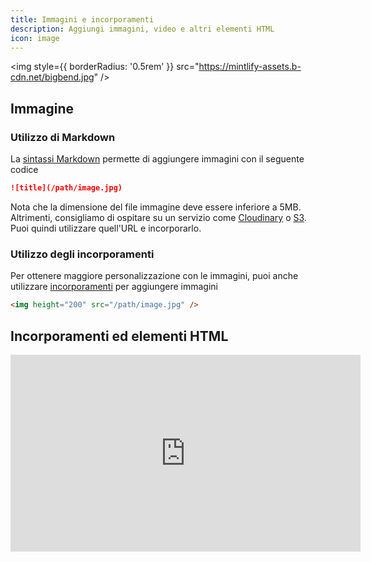```yaml
---
title: Immagini e incorporamenti
description: Aggiungi immagini, video e altri elementi HTML
icon: image
---
```


<img style={{ borderRadius: '0.5rem' }} src="https://mintlify-assets.b-cdn.net/bigbend.jpg" />

## Immagine

### Utilizzo di Markdown

La [sintassi Markdown](https://www.markdownguide.org/basic-syntax/#images) permette di aggiungere immagini con il seguente codice

```md
![title](/path/image.jpg)
```

Nota che la dimensione del file immagine deve essere inferiore a 5MB. Altrimenti, consigliamo di ospitare su un servizio come [Cloudinary](https://cloudinary.com/) o [S3](https://aws.amazon.com/s3/). Puoi quindi utilizzare quell'URL e incorporarlo.

### Utilizzo degli incorporamenti

Per ottenere maggiore personalizzazione con le immagini, puoi anche utilizzare [incorporamenti](/writing-content/embed) per aggiungere immagini

```html
<img height="200" src="/path/image.jpg" />
```

## Incorporamenti ed elementi HTML

<iframe width="560" height="315" src="https://www.youtube.com/embed/4KzFe50RQkQ" title="YouTube video player" frameBorder="0" allow="accelerometer; autoplay; clipboard-write; encrypted-media; gyroscope; picture-in-picture" allowFullScreen style={{ width: '100%', borderRadius: '0.5rem' }} />

<br />

<Tip>
  Mintlify supporta [i tag HTML in Markdown](https://www.markdownguide.org/basic-syntax/#html). Questo è utile se preferisci i tag HTML alla sintassi Markdown e ti permette di creare documentazione con flessibilità illimitata.
</Tip>

### iFrames

Carica un'altra pagina HTML all'interno del documento. Utilizzato più comunemente per incorporare video.

```html
<iframe src="https://www.youtube.com/embed/4KzFe50RQkQ"> </iframe>
```
